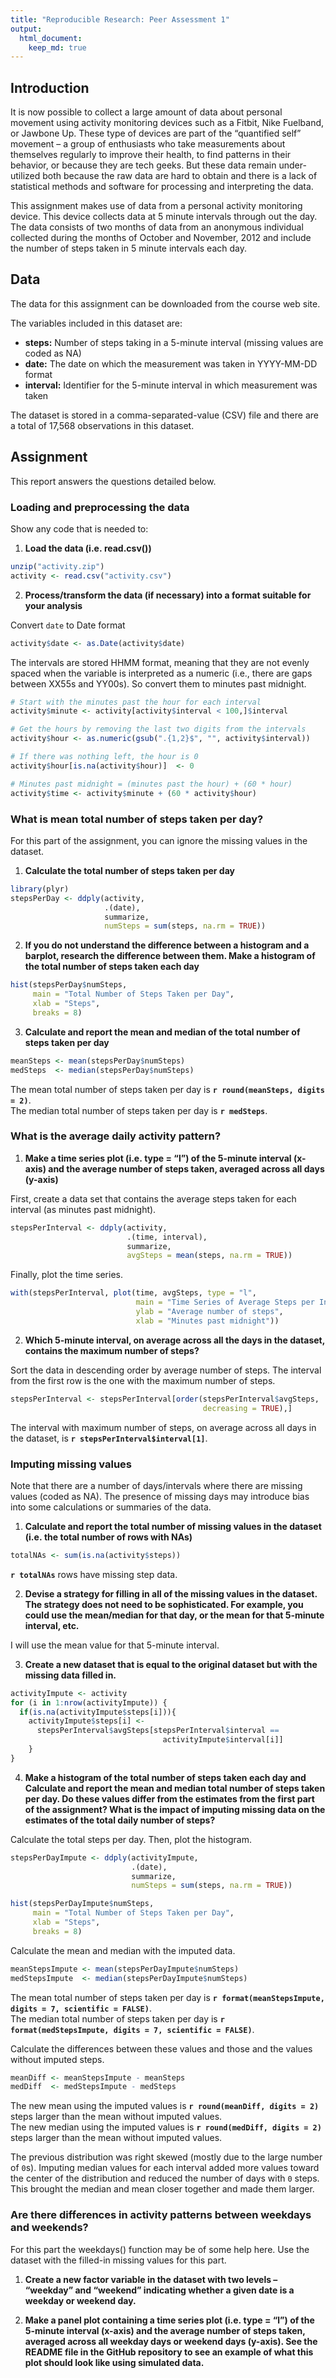 ```yaml
---
title: "Reproducible Research: Peer Assessment 1"
output: 
  html_document:
    keep_md: true
---
```


## Introduction

It is now possible to collect a large amount of data about personal movement using activity monitoring devices such as a Fitbit, Nike Fuelband, or Jawbone Up. These type of devices are part of the “quantified self” movement – a group of enthusiasts who take measurements about themselves regularly to improve their health, to find patterns in their behavior, or because they are tech geeks. But these data remain under-utilized both because the raw data are hard to obtain and there is a lack of statistical methods and software for processing and interpreting the data.

This assignment makes use of data from a personal activity monitoring device. This device collects data at 5 minute intervals through out the day. The data consists of two months of data from an anonymous individual collected during the months of October and November, 2012 and include the number of steps taken in 5 minute intervals each day.

## Data

The data for this assignment can be downloaded from the course web site.

The variables included in this dataset are:

+ **steps:** Number of steps taking in a 5-minute interval (missing values are coded as NA)
+ **date:** The date on which the measurement was taken in YYYY-MM-DD format
+ **interval:** Identifier for the 5-minute interval in which measurement was taken

The dataset is stored in a comma-separated-value (CSV) file and there are a total of 17,568 observations in this dataset.

## Assignment

This report  answers the questions detailed below. 

### Loading and preprocessing the data

Show any code that is needed to:

1. **Load the data (i.e. read.csv())**

```r
unzip("activity.zip")
activity <- read.csv("activity.csv")
```

2. **Process/transform the data (if necessary) into a format suitable for your analysis**

Convert `date` to Date format

```r
activity$date <- as.Date(activity$date)
```

The intervals are stored HHMM format, meaning that they are not evenly spaced when the variable is interpreted as a numeric (i.e., there are gaps between XX55s and YY00s). So convert them to minutes past midnight.

```r
# Start with the minutes past the hour for each interval
activity$minute <- activity[activity$interval < 100,]$interval

# Get the hours by removing the last two digits from the intervals
activity$hour <- as.numeric(gsub(".{1,2}$", "", activity$interval))

# If there was nothing left, the hour is 0
activity$hour[is.na(activity$hour)]  <- 0

# Minutes past midnight = (minutes past the hour) + (60 * hour)
activity$time <- activity$minute + (60 * activity$hour)
```

### What is mean total number of steps taken per day?

For this part of the assignment, you can ignore the missing values in the dataset.

1. **Calculate the total number of steps taken per day**

```r
library(plyr)
stepsPerDay <- ddply(activity, 
                     .(date), 
                     summarize,
                     numSteps = sum(steps, na.rm = TRUE))
```

2. **If you do not understand the difference between a histogram and a barplot, research the difference between them. Make a histogram of the total number of steps taken each day**

```r
hist(stepsPerDay$numSteps,
     main = "Total Number of Steps Taken per Day",
     xlab = "Steps", 
     breaks = 8)
```

3. **Calculate and report the mean and median of the total number of steps taken per day**

```r
meanSteps <- mean(stepsPerDay$numSteps)
medSteps  <- median(stepsPerDay$numSteps)
```

The mean total number of steps taken per day is **`r round(meanSteps, digits = 2)`**.  
The median total number of steps taken per day is **`r medSteps`**.


### What is the average daily activity pattern?

1. **Make a time series plot (i.e. type = "l") of the 5-minute interval (x-axis) and the average number of steps taken, averaged across all days (y-axis)**

First, create a data set that contains the average steps taken for each interval (as minutes past midnight).

```r
stepsPerInterval <- ddply(activity,
                          .(time, interval), 
                          summarize,
                          avgSteps = mean(steps, na.rm = TRUE))
```

Finally, plot the time series.

```r
with(stepsPerInterval, plot(time, avgSteps, type = "l", 
                            main = "Time Series of Average Steps per Interval",
                            ylab = "Average number of steps",
                            xlab = "Minutes past midnight"))
```

2. **Which 5-minute interval, on average across all the days in the dataset, contains the maximum number of steps?**

Sort the data in descending order by average number of steps. The interval from the first row is the one with the maximum number of steps.

```r
stepsPerInterval <- stepsPerInterval[order(stepsPerInterval$avgSteps, 
                                           decreasing = TRUE),] 
```

The interval with maximum number of steps, on average across all days in the dataset, is **`r stepsPerInterval$interval[1]`**.


### Imputing missing values

Note that there are a number of days/intervals where there are missing values (coded as NA). The presence of missing days may introduce bias into some calculations or summaries of the data.

1. **Calculate and report the total number of missing values in the dataset (i.e. the total number of rows with NAs)**

```r
totalNAs <- sum(is.na(activity$steps))
```

**`r totalNAs`** rows have missing step data.

2. **Devise a strategy for filling in all of the missing values in the dataset. The strategy does not need to be sophisticated. For example, you could use the mean/median for that day, or the mean for that 5-minute interval, etc.**

I will use the mean value for that 5-minute interval.

3. **Create a new dataset that is equal to the original dataset but with the missing data filled in.**

```r
activityImpute <- activity
for (i in 1:nrow(activityImpute)) {
  if(is.na(activityImpute$steps[i])){
    activityImpute$steps[i] <- 
      stepsPerInterval$avgSteps[stepsPerInterval$interval == 
                                  activityImpute$interval[i]]
    }
}
```

4. **Make a histogram of the total number of steps taken each day and Calculate and report the mean and median total number of steps taken per day. Do these values differ from the estimates from the first part of the assignment? What is the impact of imputing missing data on the estimates of the total daily number of steps?**

Calculate the total steps per day. Then, plot the histogram.

```r
stepsPerDayImpute <- ddply(activityImpute, 
                           .(date), 
                           summarize,
                           numSteps = sum(steps, na.rm = TRUE))

hist(stepsPerDayImpute$numSteps,
     main = "Total Number of Steps Taken per Day",
     xlab = "Steps", 
     breaks = 8)
```

Calculate the mean and median with the imputed data.

```r
meanStepsImpute <- mean(stepsPerDayImpute$numSteps)
medStepsImpute  <- median(stepsPerDayImpute$numSteps)
```

The mean total number of steps taken per day is **`r format(meanStepsImpute, digits = 7, scientific = FALSE)`**.  
The median total number of steps taken per day is **`r format(medStepsImpute, digits = 7, scientific = FALSE)`**.

Calculate the differences between these values and those and the values without imputed steps. 

```r
meanDiff <- meanStepsImpute - meanSteps
medDiff  <- medStepsImpute - medSteps
```

The new mean using the imputed values is **`r round(meanDiff, digits = 2)`** steps larger than the mean without imputed values.  
The new median using the imputed values is **`r round(medDiff, digits = 2)`** steps larger than the mean without imputed values.

The previous distribution was right skewed (mostly due to the large number of `0`s). Imputing median values for each interval added more values toward the center of the distribution and reduced the number of days with `0` steps. This brought the median and mean closer together and made them larger.

### Are there differences in activity patterns between weekdays and weekends?

For this part the weekdays() function may be of some help here. Use the dataset with the filled-in missing values for this part.

1. **Create a new factor variable in the dataset with two levels – “weekday” and “weekend” indicating whether a given date is a weekday or weekend day.**


2. **Make a panel plot containing a time series plot (i.e. type = "l") of the 5-minute interval (x-axis) and the average number of steps taken, averaged across all weekday days or weekend days (y-axis). See the README file in the GitHub repository to see an example of what this plot should look like using simulated data.**

